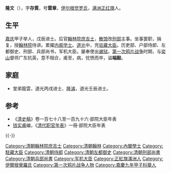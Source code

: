 {{Manchu name|[[伊尔根觉罗氏|伊尔根觉罗]]}}
'''隆文'''（{{bd|？||1841年|catIdx=L隆}}），字'''存質'''，号'''雲章'''，[[伊尔根觉罗氏|伊尔根觉罗氏]]，[[满洲|满洲]][[正红旗|正红旗]]人。

==生平==
[[嘉庆|嘉庆]]甲子举人，戊辰进士。后官[[翰林院庶吉士|翰林院庶吉士]]，[[散馆|散馆]]改[[刑部|刑部]]主事。坐事罢职，捐复，授[[翰林院|翰林院]]侍讲。累擢[[内阁学士|内阁学士]]。[[道光|道光]]中，充[[驻藏大臣|驻藏大臣]]。历吏部、户部侍郎、左都御史、刑部、兵部尚书，军机大臣。屡奉使出[[谳狱|谳狱]]。[[第一次鸦片战争|第一次鸦片战争]]时期，与[[奕山|奕山]]督师广东抗英，意不相合，甫至，病，忧愤而卒，谥'''端毅'''。

==家庭==
* 堂弟龍雲，道光丙戌进士、[[隆濬|隆濬]]，道光壬辰进士。

==参考==
*《[[清史稿|清史稿]]》卷一百七十八至一百九十六·部院大臣年表
*[[钱实甫|钱实甫]]编，《[[清代职官年表|清代职官年表]]》一冊·部院大臣年表
{{-}}
{{start box}}
{{s-off}}
{{succession box|[[恩銘_(嘉慶進士)|恩銘]]|[[阿勒清阿|阿勒清阿]]|[[清朝刑部尚書列表|清朝刑部滿尚書]]|<small>道光十九年三月乙卯 - 道光二十年正月己亥</small><br /><small>1839年5月2日 - 1840年2月10日</small>}}
{{end box}}
{{清朝人物小作品}}
{{嘉庆十三年戊辰科殿试金榜}}
{{清朝入祀賢良祠}}
{{伊尔根觉罗氏清史稿列传人物}}
{{DEFAULTSORT:Long隆}}
[[Category:清朝翰林院庶吉士|Category:清朝翰林院庶吉士]]
[[Category:清朝翰林|Category:清朝翰林]]
[[Category:內閣學士|Category:內閣學士]]
[[Category:駐藏大臣|Category:駐藏大臣]]
[[Category:清朝侍郎|Category:清朝侍郎]]
[[Category:清朝左都御史|Category:清朝左都御史]]
[[Category:清朝刑部尚書|Category:清朝刑部尚書]]
[[Category:清朝兵部尚書|Category:清朝兵部尚書]]
[[Category:军机大臣|Category:军机大臣]]
[[Category:正紅旗滿洲人|Category:正紅旗滿洲人]]
[[Category:伊爾根覺羅氏|Category:伊爾根覺羅氏]]
[[Category:第一次鸦片战争人物|Category:第一次鸦片战争人物]]
[[Category:嘉慶九年甲子科舉人|Category:嘉慶九年甲子科舉人]]